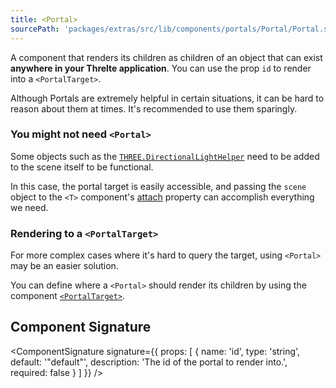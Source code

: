 ```yaml
---
title: <Portal>
sourcePath: 'packages/extras/src/lib/components/portals/Portal/Portal.svelte'
---
```


A component that renders its children as children of an object that can exist **anywhere in your Threlte application**.
You can use the prop `id` to render into a `<PortalTarget>`.

<Tip type="tip">
  Although Portals are extremely helpful in certain situations, it can be hard to reason about them
  at times. It's recommended to use them sparingly.
</Tip>

### You might not need `<Portal>`

Some objects such as the [`THREE.DirectionalLightHelper`](https://threejs.org/docs/index.html#api/en/helpers/DirectionalLightHelper)
need to be added to the scene itself to be functional.

In this case, the portal target is easily accessible, and passing the `scene` object to the `<T>` component's [attach](http://localhost:4321/docs/reference/core/components/t#attach) property can accomplish everything we need.

<Example path="extras/portals/helper" />

### Rendering to a `<PortalTarget>`

For more complex cases where it's hard to query the target, using `<Portal>` may be an easier solution.

You can define where a `<Portal>` should render its children by using the component [`<PortalTarget>`](/reference/extras/portal-target).

<Example path="extras/portals/basic" />

## Component Signature

<ComponentSignature
  signature={{
    props: [
      {
        name: 'id',
        type: 'string',
        default: '"default"',
        description: 'The id of the portal to render into.',
        required: false
      }
    ]
  }}
/>
